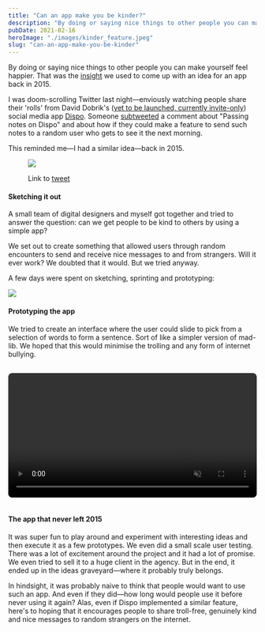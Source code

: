 ```yaml
---
title: "Can an app make you be kinder?"
description: "By doing or saying nice things to other people you can make yourself feel happier."
pubDate: 2021-02-16
heroImage: "./images/kinder_feature.jpeg"
slug: "can-an-app-make-you-be-kinder"
---
```


By doing or saying nice things to other people you can make yourself feel happier. That was the [insight](https://gretchenrubin.com/2011/11/the-eight-splendid-truths-of-happiness/) we used to come up with an idea for an app back in 2015.

I was doom-scrolling Twitter last night—enviously watching people share their 'rolls' from David Dobrik's ([yet to be launched, currently invite-only](https://www.axios.com/retro-photo-app-is-winning-buzz-28e343df-d2f8-4cc1-bb82-e3fc12196db5.html)) social media app [Dispo](https://dispo.fun/). Someone [subtweeted](https://twitter.com/imnotshreyas/status/1361542909166686209) a comment about "Passing notes on Dispo" and about how if they could make a feature to send such notes to a random user who gets to see it the next morning.

This reminded me—I had a similar idea—back in 2015.

<figure>

![](images/bekinder-tweet.jpg)

<figcaption>

Link to [tweet](https://twitter.com/imnotshreyas/status/1361542909166686209)

</figcaption>

</figure>

#### Sketching it out

A small team of digital designers and myself got together and tried to answer the question: can we get people to be kind to others by using a simple app?

We set out to create something that allowed users through random encounters to send and receive nice messages to and from strangers. Will it ever work? We doubted that it would. But we tried anyway.

A few days were spent on sketching, sprinting and prototyping:

![](images/bekinder3.jpg)

#### Prototyping the app

We tried to create an interface where the user could slide to pick from a selection of words to form a sentence. Sort of like a simpler version of mad-lib. We hoped that this would minimise the trolling and any form of internet bullying.

<video
  src="/videos/2021-02-16-can-an-app-make-you-be-kinder/bekinder_prototype_03-1.mp4"
  autoplay
  loop
  muted
  playsinline
  style="width: 100%; height: auto; border-radius: 8px; margin: 1rem 0;">
  Your browser does not support the video tag.
</video>

#### The app that never left 2015

It was super fun to play around and experiment with interesting ideas and then execute it as a few prototypes. We even did a small scale user testing. There was a lot of excitement around the project and it had a lot of promise. We even tried to sell it to a huge client in the agency. But in the end, it ended up in the ideas graveyard—where it probably truly belongs.

In hindsight, it was probably naive to think that people would want to use such an app. And even if they did—how long would people use it before never using it again? Alas, even if Dispo implemented a similar feature, here's to hoping that it encourages people to share troll-free, genuinely kind and nice messages to random strangers on the internet.
